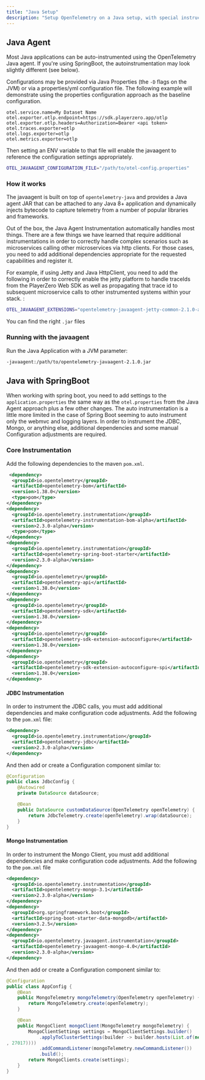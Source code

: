 ```yaml
---
title: "Java Setup"
description: "Setup OpenTelemetry on a Java setup, with special instructions for SpringBoot."
---
```


## Java Agent
Most Java applications can be auto-instrumented using the OpenTelemetry Java agent.
If you're using SpringBoot, the autoinstrumentation may look slightly different (see below).

Configurations may be provided via Java Properties (the `-D` flags on the JVM) or via a properties/yml configuration file.
The following example will demonstrate using the properties configuration approach as the baseline configuration.

```properties otel-properties.properties
otel.service.name=My Dataset Name
otel.exporter.otlp.endpoint=https://sdk.playerzero.app/otlp
otel.exporter.otlp.headers=Authorization=Bearer <api token>
otel.traces.exporter=otlp
otel.logs.exporter=otlp
otel.metrics.exporter=otlp
```

Then setting an ENV variable to that file will enable the javaagent to reference the configuration settings appropriately.
```bash
OTEL_JAVAAGENT_CONFIGURATION_FILE="/path/to/otel-config.properties"
```

### How it works
The javaagent is built on top of `opentelemetry-java` and provides a Java agent JAR that can be attached to any
Java 8+ application and dynamically injects bytecode to capture telemetry from a number of popular libraries and frameworks.

Out of the box, the Java Agent Instrumentation automatically handles most things.
There are a few things we have learned that require additional instrumentations in order to correctly handle complex scenarios such as microservices calling other microservices via http clients.
For those cases, you need to add additional dependencies appropriate for the requested capabilities and register it.

For example, if using Jetty and Java HttpClient, you need to add the following
in order to correctly enable the jetty platform to handle traceIds from the PlayerZero Web SDK as well as propagating that trace id to subsequent microservice calls to other instrumented systems within your stack.
:
```bash
OTEL_JAVAAGENT_EXTENSIONS="opentelemetry-javaagent-jetty-common-2.1.0-alpha.jar,opentelemetry-javaagent-jetty-11.0-1.5.2-alpha.jar"
```

You can find the right `.jar` files

### Running with the javaagent
Run the Java Application with a JVM parameter:
```bash
-javaagent:/path/to/opentelemetry-javaagent-2.1.0.jar
```

## Java with SpringBoot
When working with spring boot, you need to add settings to the `application.properties` the same way as the `otel.properties` from the Java Agent approach plus a few other changes.
The auto instrumentation is a little more limited in the case of Spring Boot seeming to auto instrument only the webmvc and logging layers.
In order to instrument the JDBC, Mongo, or anything else, additional dependencies and some manual Configuration adjustments are required.

### Core Instrumentation
Add the following dependencies to the maven `pom.xml`.
```xml pom.xml
 <dependency>
  <groupId>io.opentelemetry</groupId>
  <artifactId>opentelemetry-bom</artifactId>
  <version>1.38.0</version>
  <type>pom</type>
</dependency>
<dependency>
  <groupId>io.opentelemetry.instrumentation</groupId>
  <artifactId>opentelemetry-instrumentation-bom-alpha</artifactId>
  <version>2.3.0-alpha</version>
  <type>pom</type>
</dependency>
<dependency>
  <groupId>io.opentelemetry.instrumentation</groupId>
  <artifactId>opentelemetry-spring-boot-starter</artifactId>
  <version>2.3.0-alpha</version>
</dependency>
<dependency>
  <groupId>io.opentelemetry</groupId>
  <artifactId>opentelemetry-api</artifactId>
  <version>1.38.0</version>
</dependency>
<dependency>
  <groupId>io.opentelemetry</groupId>
  <artifactId>opentelemetry-sdk</artifactId>
  <version>1.38.0</version>
</dependency>
<dependency>
  <groupId>io.opentelemetry</groupId>
  <artifactId>opentelemetry-sdk-extension-autoconfigure</artifactId>
  <version>1.38.0</version>
</dependency>
<dependency>
  <groupId>io.opentelemetry</groupId>
  <artifactId>opentelemetry-sdk-extension-autoconfigure-spi</artifactId>
  <version>1.38.0</version>
</dependency>
```

#### JDBC Instrumentation
In order to instrument the JDBC calls, you must add additional dependencies and make configuration code adjustments.
Add the following to the `pom.xml` file:
```xml pom.xml
<dependency>
  <groupId>io.opentelemetry.instrumentation</groupId>
  <artifactId>opentelemetry-jdbc</artifactId>
  <version>2.3.0-alpha</version>
</dependency>
```

And then add or create a Configuration component similar to:
```java
@Configuration
public class JdbcConfig {
	@Autowired
	private DataSource dataSource;

	@Bean
	public DataSource customDataSource(OpenTelemetry openTelemetry) {
		return JdbcTelemetry.create(openTelemetry).wrap(dataSource);
	}
}
```

#### Mongo Instrumentation
In order to instrument the Mongo Client, you must add additional dependencies and make configuration code adjustments. Add the following to the `pom.xml` file
```xml pom.xml
<dependency>
  <groupId>io.opentelemetry.instrumentation</groupId>
  <artifactId>opentelemetry-mongo-3.1</artifactId>
  <version>2.3.0-alpha</version>
</dependency>
<dependency>
  <groupId>org.springframework.boot</groupId>
  <artifactId>spring-boot-starter-data-mongodb</artifactId>
  <version>3.2.5</version>
</dependency>
<dependency>
  <groupId>io.opentelemetry.javaagent.instrumentation</groupId>
  <artifactId>opentelemetry-javaagent-mongo-4.0</artifactId>
  <version>2.3.0-alpha</version>
</dependency>
```

And then add or create a Configuration component similar to:
```java
@Configuration
public class AppConfig {
	@Bean
	public MongoTelemetry mongoTelemetry(OpenTelemetry openTelemetry) {
		return MongoTelemetry.create(openTelemetry);
	}

	@Bean
	public MongoClient mongoClient(MongoTelemetry mongoTelemetry) {
		MongoClientSettings settings = MongoClientSettings.builder()
			.applyToClusterSettings(builder -> builder.hosts(List.of(new ServerAddress(System.getProperty("spring.data.mongodb.host")
, 27017))))
			.addCommandListener(mongoTelemetry.newCommandListener())
			.build();
		return MongoClients.create(settings);
	}
}
```
